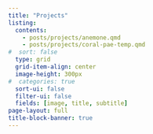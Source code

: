 ```yaml
---
title: "Projects"
listing: 
  contents: 
    - posts/projects/anemone.qmd
    - posts/projects/coral-pae-temp.qmd
#  sort: false
  type: grid
  grid-item-align: center
  image-height: 300px
#  categories: true
  sort-ui: false
  filter-ui: false
  fields: [image, title, subtitle]
page-layout: full
title-block-banner: true
---
```


